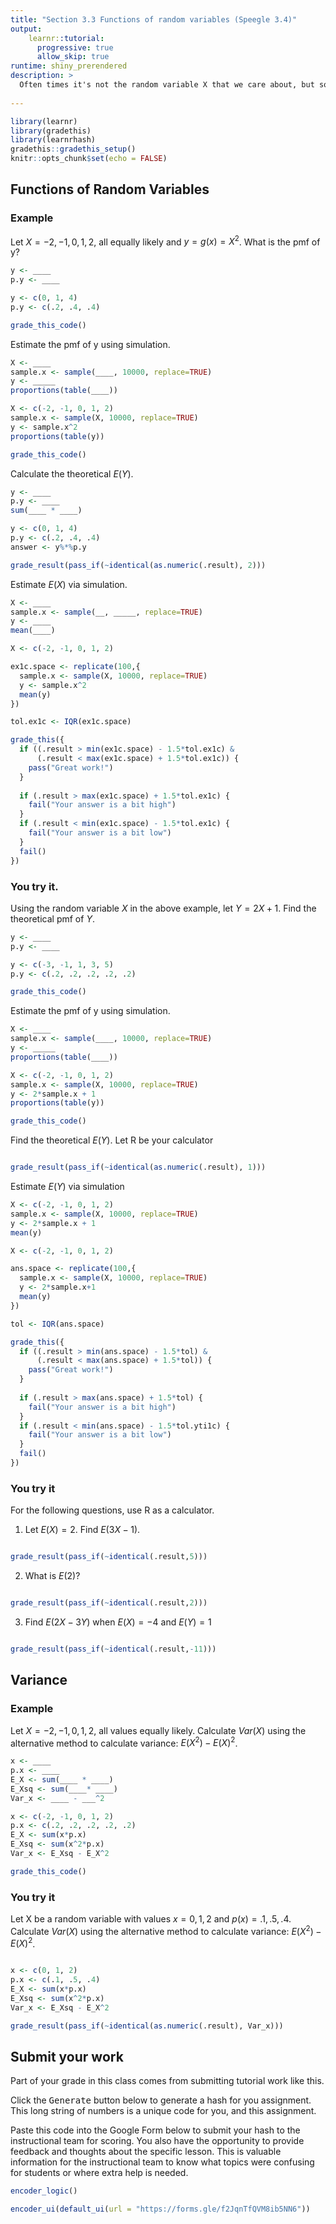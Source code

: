 ```yaml
---
title: "Section 3.3 Functions of random variables (Speegle 3.4)"
output: 
    learnr::tutorial:
      progressive: true
      allow_skip: true
runtime: shiny_prerendered
description: > 
  Often times it's not the random variable X that we care about, but some function, like the mean or squared value of X. Here we explore functions of random variables. 
  
---
```


```r
library(learnr)
library(gradethis)
library(learnrhash)
gradethis::gradethis_setup()
knitr::opts_chunk$set(echo = FALSE)
```

## Functions of Random Variables

### Example

Let $X = {-2, -1, 0, 1, 2}$, all equally likely and $y = g(x) = X^{2}$. What is the pmf of y? 

```r
y <- ____ 
p.y <- ____
```

```r
y <- c(0, 1, 4)
p.y <- c(.2, .4, .4)
```

```r
grade_this_code()
```

Estimate the pmf of y using simulation. 
```r
X <- ____
sample.x <- sample(____, 10000, replace=TRUE) 
y <- _____
proportions(table(____)) 
```

```r
X <- c(-2, -1, 0, 1, 2)
sample.x <- sample(X, 10000, replace=TRUE) 
y <- sample.x^2
proportions(table(y)) 
```

```r
grade_this_code()
```

Calculate the theoretical $E(Y)$. 

```r
y <- ____ 
p.y <- ____
sum(____ * ____)
```

```r
y <- c(0, 1, 4)
p.y <- c(.2, .4, .4)
answer <- y%*%p.y

grade_result(pass_if(~identical(as.numeric(.result), 2)))
```

Estimate $E(X)$ via simulation.

```r
X <- ____
sample.x <- sample(__, _____, replace=TRUE) 
y <- ____ 
mean(____) 
```

```r
X <- c(-2, -1, 0, 1, 2)

ex1c.space <- replicate(100,{
  sample.x <- sample(X, 10000, replace=TRUE) 
  y <- sample.x^2 
  mean(y)
})

tol.ex1c <- IQR(ex1c.space)

grade_this({
  if ((.result > min(ex1c.space) - 1.5*tol.ex1c) & 
      (.result < max(ex1c.space) + 1.5*tol.ex1c)) {
    pass("Great work!")
  }
  
  if (.result > max(ex1c.space) + 1.5*tol.ex1c) {
    fail("Your answer is a bit high")
  }
  if (.result < min(ex1c.space) - 1.5*tol.ex1c) {
    fail("Your answer is a bit low")
  }
  fail()
})
```

### You try it.

Using the random variable $X$ in the above example, let $Y = 2X+1$. Find the theoretical pmf of $Y$. 

```r
y <- ____ 
p.y <- ____
```

```r
y <- c(-3, -1, 1, 3, 5)
p.y <- c(.2, .2, .2, .2, .2)
```

```r
grade_this_code()
```


Estimate the pmf of y using simulation. 
```r
X <- ____
sample.x <- sample(____, 10000, replace=TRUE) 
y <- _____
proportions(table(____)) 
```

```r
X <- c(-2, -1, 0, 1, 2)
sample.x <- sample(X, 10000, replace=TRUE) 
y <- 2*sample.x + 1 
proportions(table(y)) 
```

```r
grade_this_code()
```

Find the theoretical $E(Y)$. Let R be your calculator

```r

```

```r
grade_result(pass_if(~identical(as.numeric(.result), 1)))
```

Estimate $E(Y)$ via simulation

```r
X <- c(-2, -1, 0, 1, 2)
sample.x <- sample(X, 10000, replace=TRUE) 
y <- 2*sample.x + 1
mean(y) 
```

```r
X <- c(-2, -1, 0, 1, 2)

ans.space <- replicate(100,{
  sample.x <- sample(X, 10000, replace=TRUE) 
  y <- 2*sample.x+1
  mean(y)
})

tol <- IQR(ans.space)

grade_this({
  if ((.result > min(ans.space) - 1.5*tol) & 
      (.result < max(ans.space) + 1.5*tol)) {
    pass("Great work!")
  }
  
  if (.result > max(ans.space) + 1.5*tol) {
    fail("Your answer is a bit high")
  }
  if (.result < min(ans.space) - 1.5*tol.yti1c) {
    fail("Your answer is a bit low")
  }
  fail()
})
```


### You try it
For the following questions, use R as a calculator. 

1.  Let $E(X) = 2$. Find $E(3X-1)$. 

```r

```


```r
grade_result(pass_if(~identical(.result,5)))
```

2.  What is $E(2)$?

```r

```


```r
grade_result(pass_if(~identical(.result,2)))
```

3.  Find $E(2X-3Y)$ when $E(X) = -4$ and $E(Y)=1$

```r

```


```r
grade_result(pass_if(~identical(.result,-11)))
```

## Variance

### Example

Let $X = {-2, -1, 0, 1, 2}$, all values equally likely. Calculate $Var(X)$ using the alternative method to calculate variance: $E(X^{2}) - E(X)^2$. 

```r
x <- ____
p.x <- ____
E_X <- sum(____ * ____)
E_Xsq <- sum(____* ____)
Var_x <- ____ - ___^2
```

```r
x <- c(-2, -1, 0, 1, 2)
p.x <- c(.2, .2, .2, .2, .2)
E_X <- sum(x*p.x)
E_Xsq <- sum(x^2*p.x)
Var_x <- E_Xsq - E_X^2
```

```r
grade_this_code()
```

### You try it

Let X be a random variable with values $x = {0, 1, 2}$ and $p(x) = {.1, .5, .4}$.  Calculate $Var(X)$ using the alternative method to calculate variance: $E(X^{2}) - E(X)^2$.

```r

```

```r
x <- c(0, 1, 2)
p.x <- c(.1, .5, .4)
E_X <- sum(x*p.x)
E_Xsq <- sum(x^2*p.x)
Var_x <- E_Xsq - E_X^2

grade_result(pass_if(~identical(as.numeric(.result), Var_x)))
```


## Submit your work
Part of your grade in this class comes from submitting tutorial work like this. 

Click the <kbd>Generate</kbd> button below to generate a hash for you assignment. This long string of numbers is a unique code for you, and this assignment. 

Paste this code into the Google Form below to submit your hash to the instructional team for scoring. You also have the opportunity to provide feedback and thoughts about the specific lesson. This is valuable information for the instructional team to know what topics were confusing for students or where extra help is needed. 

```r
encoder_logic()
```

```r
encoder_ui(default_ui(url = "https://forms.gle/f2JqnTfQVM8ib5NN6"))
```















